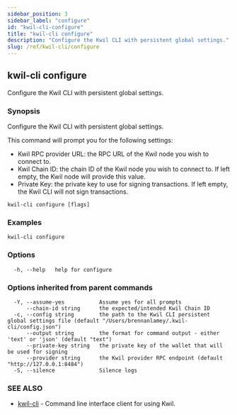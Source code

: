 ```yaml
---
sidebar_position: 3
sidebar_label: "configure"
id: "kwil-cli-configure"
title: "kwil-cli configure"
description: "Configure the Kwil CLI with persistent global settings."
slug: /ref/kwil-cli/configure
---
```


## kwil-cli configure

Configure the Kwil CLI with persistent global settings.

### Synopsis

Configure the Kwil CLI with persistent global settings.

This command will prompt you for the following settings:

- Kwil RPC provider URL: the RPC URL of the Kwil node you wish to connect to.
- Kwil Chain ID: the chain ID of the Kwil node you wish to connect to.  If left empty, the Kwil node will provide this value.
- Private Key: the private key to use for signing transactions.  If left empty, the Kwil CLI will not sign transactions.

```
kwil-cli configure [flags]
```

### Examples

```
kwil-cli configure
```

### Options

```
  -h, --help   help for configure
```

### Options inherited from parent commands

```
  -Y, --assume-yes           Assume yes for all prompts
      --chain-id string      the expected/intended Kwil Chain ID
  -c, --config string        the path to the Kwil CLI persistent global settings file (default "/Users/brennanlamey/.kwil-cli/config.json")
      --output string        the format for command output - either 'text' or 'json' (default "text")
      --private-key string   the private key of the wallet that will be used for signing
      --provider string      the Kwil provider RPC endpoint (default "http://127.0.0.1:8484")
  -S, --silence              Silence logs
```

### SEE ALSO

* [kwil-cli](/docs/ref/kwil-cli)	 - Command line interface client for using Kwil.

